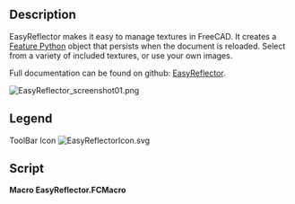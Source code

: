 <languages/>
<translate>

<!--T:1-->
{{Macro
|Name=Macro EasyReflector
|Icon=EasyReflectorIcon.svg
|Description=Easily manage textures with this Feature Python object
|Author=TheMarkster
|Version=0.2023.12.09
|Date=2023-12-09
|FCVersion=Python 3 versions
|Download=[https://wiki.freecad.org/File:EasyReflectorIcon.svg ToolBar Icon]
|Links=[https://github.com/mwganson/EasyReflector Full Documentation on Github]
}}

== Description == <!--T:2--> 

<!--T:3-->
EasyReflector makes it easy to manage textures in FreeCAD. It creates a [[App_FeaturePython|Feature Python]] object that persists when the document is reloaded. Select from a variety of included textures, or use your own images.

<!--T:4-->
Full documentation can be found on github: [https://github.com/mwganson/EasyReflector EasyReflector].

</translate>
[[Image:EasyReflector_screenshot01.png]]
<translate>
<!--T:5-->
{{Caption|Macro EasyReflector screenshot‎}}

== Legend == <!--T:6-->

</translate>
{{Codeextralink|https://gist.github.com/mwganson/aea3c51981c0b994cfd961cf4db56b50/raw/71b325b7c1568e2460beb099f553225a5516fc44/EasyReflector.FCMacro|EasyReflector.FCMacro}}
<translate>

<!--T:7-->
ToolBar Icon
</translate>
[[Image:EasyReflectorIcon.svg]]
<translate>

== Script == <!--T:8--> 

</translate>
'''Macro EasyReflector.FCMacro'''

{{CodeDownload|https://gist.github.com/mwganson/aea3c51981c0b994cfd961cf4db56b50|EasyReflector.FCMacro}}